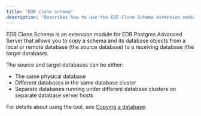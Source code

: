 ```yaml
---
title: "EDB clone schema"
description: "Describes how to use the EDB Clone Schema extension module to copy a schema from a local or remote database"
---
```


EDB Clone Schema is an extension module for EDB Postgres Advanced Server that allows you to copy a schema and its database objects from a local or remote database (the source database) to a receiving database (the target database).

The source and target databases can be either:

-  The same physical database 
-  Different databases in the same database cluster
-  Separate databases running under different database clusters on separate database server hosts

For details about using the tool, see [Copying a database](../../database_administration/14_edb_clone_schema/).